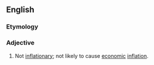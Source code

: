 ==English==

===Etymology===
{{prefix|en|non|inflationary}}

===Adjective===
{{en-adj|-}}

# Not [[inflationary]]; not likely to cause [[economic]] [[inflation]].